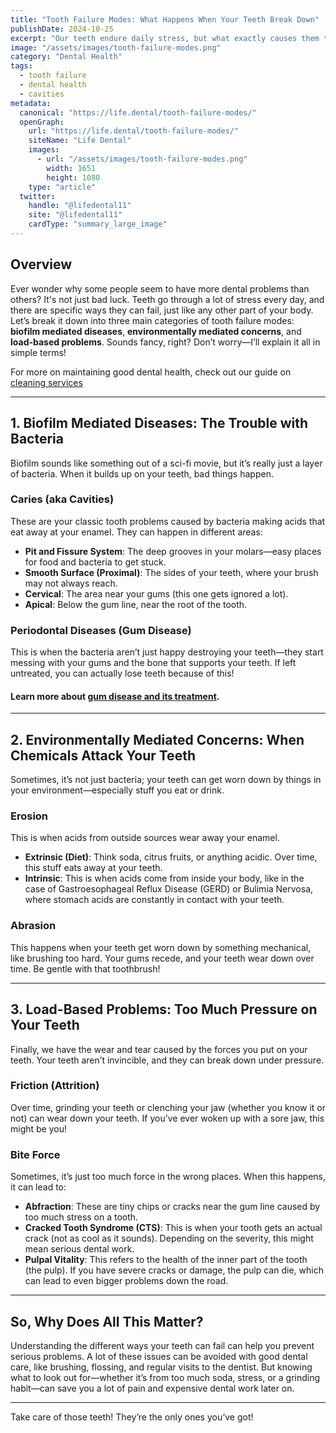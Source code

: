 ```yaml
---
title: "Tooth Failure Modes: What Happens When Your Teeth Break Down"
publishDate: 2024-10-25
excerpt: "Our teeth endure daily stress, but what exactly causes them to break down? This guide explains the three main types of tooth failure modes—biofilm mediated diseases, environmental factors, and load-based issues—so you can keep your smile healthy."
image: "/assets/images/tooth-failure-modes.png"
category: "Dental Health"
tags:
  - tooth failure
  - dental health
  - cavities
metadata:
  canonical: "https://life.dental/tooth-failure-modes/"
  openGraph:
    url: "https://life.dental/tooth-failure-modes/"
    siteName: "Life Dental"
    images:
      - url: "/assets/images/tooth-failure-modes.png"
        width: 1651
        height: 1080
    type: "article"
  twitter:
    handle: "@lifedental11"
    site: "@lifedental11"
    cardType: "summary_large_image"
---
```


## Overview

Ever wonder why some people seem to have more dental problems than others? It's not just bad luck. Teeth go through a lot of stress every day, and there are specific ways they can fail, just like any other part of your body. Let’s break it down into three main categories of tooth failure modes: **biofilm mediated diseases**, **environmentally mediated concerns**, and **load-based problems**. Sounds fancy, right? Don’t worry—I’ll explain it all in simple terms!

For more on maintaining good dental health, check out our guide on [cleaning services](https://life.dental/cleaning/)

---

## 1. Biofilm Mediated Diseases: The Trouble with Bacteria

Biofilm sounds like something out of a sci-fi movie, but it’s really just a layer of bacteria. When it builds up on your teeth, bad things happen.

### Caries (aka Cavities)

These are your classic tooth problems caused by bacteria making acids that eat away at your enamel. They can happen in different areas:

- **Pit and Fissure System**: The deep grooves in your molars—easy places for food and bacteria to get stuck.
- **Smooth Surface (Proximal)**: The sides of your teeth, where your brush may not always reach.
- **Cervical**: The area near your gums (this one gets ignored a lot).
- **Apical**: Below the gum line, near the root of the tooth.

### Periodontal Diseases (Gum Disease)

This is when the bacteria aren’t just happy destroying your teeth—they start messing with your gums and the bone that supports your teeth. If left untreated, you can actually lose teeth because of this!

#### Learn more about [gum disease and its treatment](https://life.dental/deepcleaning/).
---

## 2. Environmentally Mediated Concerns: When Chemicals Attack Your Teeth

Sometimes, it’s not just bacteria; your teeth can get worn down by things in your environment—especially stuff you eat or drink.

### Erosion

This is when acids from outside sources wear away your enamel.

- **Extrinsic (Diet)**: Think soda, citrus fruits, or anything acidic. Over time, this stuff eats away at your teeth.
- **Intrinsic**: This is when acids come from inside your body, like in the case of Gastroesophageal Reflux Disease (GERD) or Bulimia Nervosa, where stomach acids are constantly in contact with your teeth.

### Abrasion

This happens when your teeth get worn down by something mechanical, like brushing too hard. Your gums recede, and your teeth wear down over time. Be gentle with that toothbrush!

---

## 3. Load-Based Problems: Too Much Pressure on Your Teeth

Finally, we have the wear and tear caused by the forces you put on your teeth. Your teeth aren’t invincible, and they can break down under pressure.

### Friction (Attrition)

Over time, grinding your teeth or clenching your jaw (whether you know it or not) can wear down your teeth. If you’ve ever woken up with a sore jaw, this might be you!

### Bite Force

Sometimes, it’s just too much force in the wrong places. When this happens, it can lead to:

- **Abfraction**: These are tiny chips or cracks near the gum line caused by too much stress on a tooth.
- **Cracked Tooth Syndrome (CTS)**: This is when your tooth gets an actual crack (not as cool as it sounds). Depending on the severity, this might mean serious dental work.
- **Pulpal Vitality**: This refers to the health of the inner part of the tooth (the pulp). If you have severe cracks or damage, the pulp can die, which can lead to even bigger problems down the road.

---

## So, Why Does All This Matter?

Understanding the different ways your teeth can fail can help you prevent serious problems. A lot of these issues can be avoided with good dental care, like brushing, flossing, and regular visits to the dentist. But knowing what to look out for—whether it’s from too much soda, stress, or a grinding habit—can save you a lot of pain and expensive dental work later on.

---

Take care of those teeth! They’re the only ones you’ve got!
